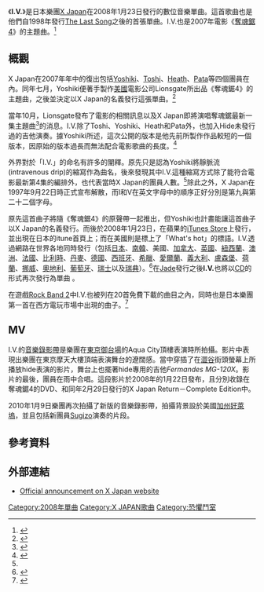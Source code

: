 {{otheruses|IV}}
{{Infobox Single
| Name           = I.V.
| Cover          = 
| image          = 
| Artist         = [[X_Japan|X Japan]]
| from Album     = TBA
| Released       = {{start date|2008|1|23}}
| Format         = 網路販售
| Recorded       = 2007年
| Genre          = [[重金属音乐|重金屬搖滾]]
| Length         = 5:04
| Label          = [[Extasy_Records|Extasy Records]]
| Producer       = [[Yoshiki|Yoshiki]]
| Chart position =
| Last single    = "[[The_Last_Song|The Last Song]]"<br/>(1998)
| This single    = "'''I.V.'''"<br/>(2008)
| Next single    = "[[Scarlet_Love_Song|Scarlet Love Song]]"<br/>(2011)
| Misc           = 
}}
《'''I.V.'''》是日本樂團[[X_Japan|X Japan]]在2008年1月23日發行的數位音樂單曲。這首歌曲也是他們自1998年發行[[The_Last_Song|The Last Song]]之後的首張單曲。I.V.也是2007年電影《[[奪魂鋸4|奪魂鋸4]]》的主題曲。<ref name="tokyograph_iv">{{cite web
| title      = X Japan to film PV on Aqua City rooftop
| work      = tokyograph.com
| url      = http://www.tokyograph.com/news/id-1917
| accessdate      = 2007-10-18
| archive-date      = 2012-12-08
| archive-url      = https://archive.today/20121208234207/http://www.tokyograph.com/news/x-japan-to-film-pv-on-aqua-city-rooftop/
| dead-url      = no
}}</ref>

==概觀==
X Japan在2007年年中的復出包括[[Yoshiki|Yoshiki]]、[[Toshi|Toshi]]、[[Heath|Heath]]、[[Pata|Pata]]等四個團員在內。同年七月，Yoshiki便著手製作[[美國|美國]]電影公司Lionsgate所出品《奪魂鋸4》的主題曲，之後並決定以X Japan的名義發行這張單曲。<ref name="blabbermouth_saw4">{{cite web 
 |title=Legendary Japanese Rock Band X JAPAN Returns With New Song And Video 
 |work=blabbermouth.net 
 |url=http://www.roadrunnerrecords.com/blabbermouth.net/news.aspx?mode=Article&newsitemID=83015 
 |accessdate=2007-10-09 
 |deadurl=yes 
 |archiveurl=https://web.archive.org/web/20110607002353/http://www.roadrunnerrecords.com/blabbermouth.net/news.aspx?mode=Article&newsitemID=83015 
 |archivedate=2011-06-07 
 }}</ref>

當年10月，Lionsgate發布了電影的相關訊息以及X Japan即將演唱奪魂鋸最新一集主題曲<ref name="lionsgate_saw4">{{cite web 
 |title="Lionsgate Publicity - Saw IV" 
 |work=lionsgatepublicity.com 
 |url=http://lionsgatepublicity.com/epk/saw4/ 
 |accessdate=2007-10-09 
 |deadurl=yes 
 |archiveurl=https://web.archive.org/web/20110713212442/http://lionsgatepublicity.com/epk/saw4/ 
 |archivedate=2011-07-13 
 }}</ref>的消息。I.V.除了Toshi、Yoshiki、Heath和Pata外，也加入Hide未發行過的吉他演奏。據Yoshiki所述，這次公開的版本是他先前所製作作品較短的一個版本，因原始的版本過長而無法配合電影歌曲的長度。<ref name="jrr_faq">{{cite web
| title      = "X Japan I.v. FAQ"
| work      = jrockrevolution.com
| url      = http://www.jrockrevolution.com/index.php?option=com_frontpage&Itemid=1
| accessdate      = 2008-01-20
| archive-date      = 2008-03-06
| archive-url      = https://web.archive.org/web/20080306003907/http://www.jrockrevolution.com/index.php?option=com_frontpage&Itemid=1
| dead-url      = no
}}</ref>

外界對於「I.V.」的命名有許多的闡釋。原先只是認為Yoshiki將靜脈流(intravenous drip)的縮寫作為曲名，後來發現其中I.V.這種縮寫方式除了能符合電影最新第4集的編排外，也代表當時X Japan的團員人數。<ref name="jrr_faq"/>除此之外，X Japan在1997年9月22日時正式宣布解散，而I和V在英文字母中的順序正好分別是第九與第二十二個字母。

原先這首曲子將隨《奪魂鋸4》的原聲帶一起推出，但Yoshiki也計畫能讓這首曲子以X Japan的名義發行。而後於2008年1月23日，在蘋果的[[iTunes_Store|iTunes Store]]上發行，並出現在日本的itune首頁上；而在美國則是標上了「What's hot」的標語。I.V.透過網路在世界各地同時發行（包括[[日本|日本]]、[[南韓|南韓]]、美國、[[加拿大|加拿大]]、[[英國|英國]]、[[紐西蘭|紐西蘭]]、[[澳洲|澳洲]]、[[法國|法國]]、[[比利時|比利時]]、[[丹麥|丹麥]]、[[德國|德國]]、[[西班牙|西班牙]]、[[希臘|希臘]]、[[愛爾蘭|愛爾蘭]]、[[義大利|義大利]]、[[盧森堡|盧森堡]]、[[荷蘭|荷蘭]]、[[挪威|挪威]]、[[奧地利|奧地利]]、[[葡萄牙|葡萄牙]]、[[瑞士|瑞士]]以及[[瑞典|瑞典]]）。<ref name="jrr_new">{{cite web
| title      = "X Japan new releases"
| work      = jrockrevolution.com
| url      = http://www.jrockrevolution.com/index.php?option=com_content&task=view&id=230&Itemid=171
| accessdate      = 2008-01-20
| archive-date      = 2008-01-22
| archive-url      = https://web.archive.org/web/20080122023516/http://www.jrockrevolution.com/index.php?option=com_content&task=view&id=230&Itemid=171
| dead-url      = no
}}</ref>在[[Jade|Jade]]發行之後'''I.V.'''也將以[[CD|CD]]的形式再次發行為單曲
。


在遊戲[[Rock_Band_2|Rock Band 2]]中I.V.也被列在20首免費下載的曲目之內，同時也是日本樂團第一首在西方電玩市場中出現的曲子。<ref>{{cite web
| title      = "Rock Band 2 Free DLC Revealed"
| work      = ign.com
| url      = http://xboxlive.ign.com/articles/922/922241p1.html
| accessdate      = 2008-10-21
| deadurl      = yes
| archiveurl      = https://archive.is/20130103144704/http://www.ign.com/articles/2008/10/21/rock-band-2-free-dlc-revealed
| archivedate      = 2013-01-03
}}</ref>

==MV==
I.V.的[[音樂錄影帶|音樂錄影帶]]是樂團在[[東京|東京]][[御台場|御台場]]的Aqua City頂樓表演時所拍攝。影片中表現出樂團在東京摩天大樓頂端表演舞台的遼闊感。當中穿插了在[[澀谷區|澀谷]]街頭螢幕上所播放hide表演的影片，舞台上也擺著hide專用的吉他''Fermandes MG-120X''。影片的最後，團員在雨中合唱。這段影片於2008年的1月22日發布，且分別收錄在奪魂鋸4的DVD、和同年2月29日發行的X Japan Return－Complete Edition中。

2010年1月9日樂團再次拍攝了新版的音樂錄影帶，拍攝背景設於美國[[加州|加州]][[好萊塢|好萊塢]]，並且包括新團員[[Sugizo|Sugizo]]演奏的片段。
==參考資料==
{{reflist}}

==外部連結==
*[http://www.xjapan.ne.jp/info/info1.html Official announcement on X Japan website]{{Wayback|url=http://www.xjapan.ne.jp/info/info1.html |date=20080220032432 }}

{{X Japan}}

[[Category:2008年單曲|Category:2008年單曲]]
[[Category:X_JAPAN歌曲|Category:X JAPAN歌曲]]
[[Category:恐懼鬥室|Category:恐懼鬥室]]